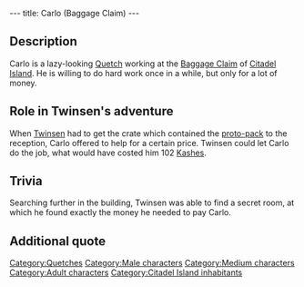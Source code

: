 ---
title: Carlo (Baggage Claim)
---

{{Character|
Name=Carlo|
Image=QT_MANU.jpg|
Race=[[Quetch]]|
Gender=Male|
Size=Medium|
Age=Adult}}

{{Quote|
Quote=Hey mister! If you want, I can carry your crate up to the exit for 102 little Kashes!|
Character=Carlo}}

==Description==
Carlo is a lazy-looking [[Quetch]] working at the [[Baggage Claim]] of [[Citadel Island]]. He is willing to do hard work once in a while, but only for a lot of money.

==Role in Twinsen's adventure==
When [[Twinsen]] had to get the crate which contained the [[proto-pack]] to the reception, Carlo offered to help for a certain price. Twinsen could let Carlo do the job, what would have costed him 102 [[Kashes]].

==Trivia==
Searching further in the building, Twinsen was able to find a secret room, at which he found exactly the money he needed to pay Carlo.

==Additional quote==
{{Quote|
Quote=Go back upstairs. You'll get your crate, I'm sending it directly to the reception!|
Character=Carlo}}
{{Quote|
Quote=Just follow the arrows, bring it back here and I'll open it. If you need help, ask my colleagues downstairs.|
Character=Baggage claim [[Grobo]]}}

[[Category:Quetches]]
[[Category:Male characters]]
[[Category:Medium characters]]
[[Category:Adult characters]]
[[Category:Citadel Island inhabitants]]